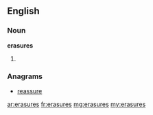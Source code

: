 ==English==

===Noun===
'''erasures'''

# {{plural of|[[erasure]]}}

===Anagrams===
* [[reassure#English|reassure]]

[[ar:erasures]]
[[fr:erasures]]
[[mg:erasures]]
[[my:erasures]]